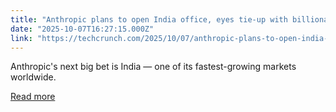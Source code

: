 ```yaml
---
title: "Anthropic plans to open India office, eyes tie-up with billionaire Ambani"
date: "2025-10-07T16:27:15.000Z"
link: "https://techcrunch.com/2025/10/07/anthropic-plans-to-open-india-office-eyes-tie-up-with-billionaire-ambani/"
---
```


Anthropic's next big bet is India — one of its fastest-growing markets worldwide.

[Read more](https://techcrunch.com/2025/10/07/anthropic-plans-to-open-india-office-eyes-tie-up-with-billionaire-ambani/)

